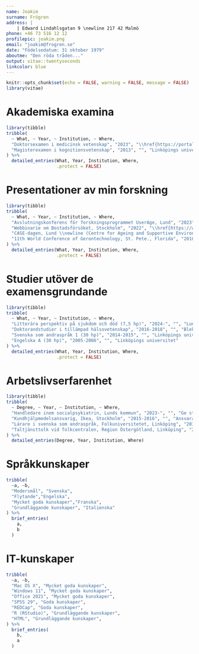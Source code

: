 ```yaml
---
name: Joakim
surname: Frögren
address: |
    | Edward Lindahlsgatan 9 \newline 217 42 Malmö
phone: +46 73 516 12 12
profilepic: joakim.png
email: "joakim@frogren.se"
date: "Födelsedatum: 31 oktober 1979"
aboutme: "Den röda tråden..."
output: vitae::twentyseconds
linkcolor: blue
---
```


```r
knitr::opts_chunk$set(echo = FALSE, warning = FALSE, message = FALSE)
library(vitae)
```

# Akademiska examina

```r
library(tibble)
tribble(
  ~ What, ~ Year, ~ Institution, ~ Where,
  "Doktorsexamen i medicinsk vetenskap", "2023", "\\href{https://portal.research.lu.se/en/publications/on-user-involvement-in-research-on-ageing-and-health}{Länk till avhandlingen}", "Lunds universitet",
  "Magisterexamen i kognitionsvetenskap", "2013", "", "Linköpings universitet"
) %>% 
  detailed_entries(What, Year, Institution, Where,
                   .protect = FALSE)
```
<!--
# Vetenskapliga arbeten

```r
library(tibble)
tribble(
  ~what, ~year,
  "\\href{https://portal.research.lu.se/en/publications/on-user-involvement-in-research-on-ageing-and-health}{Frögren, J. (2023). On User Involvement in Research on Ageing and Health. [Doctoral Thesis, Department of Health Sciences]. Lund University, Faculty of Medicine.}", "Avhandling",
) %>% 
  brief_entries(
    what, year,
    .protect = FALSE
  )
```
-->
# Presentationer av min forskning
<!--
- 20 april 2023 - Avslutningskonferens för forskningsprogrammet UserAge, Lund (https://www.medicin.lu.se/evenemang/avslutningskonferens-userage)
- 18 oktober 2022 Webbinarie om fysiska hinder i svenska hem, Stockholm (https://www.youtube.com/watch?v=z5JId15gq9w&t=25m21s) 
- 7 november 2019 CASE-dagen (Centre for Ageing & Supportive Environments),Lund  (https://www.youtube.com/watch?v=S2LeICgasAo)
- 7-11 maj 2018 11th World Conference of Gerontechnology i St. Petersburg, Florida (https://journal.gerontechnology.org/pastIssuesList.aspx?iid=112)

-->
```r
library(tibble)
tribble(
  ~ What, ~ Year, ~ Institution, ~ Where,
  "Avslutningskonferens för forskningsprogrammet UserAge, Lund", "2023", "", "Presentation av de fyra studierna i avhandlingen",
  "Webbinarie om Bostadsförsöket, Stockholm", "2022", "\\href{https://www.youtube.com/watch?v=z5JId15gq9w&t=25m21s}{Länk till min redogörelse}", "Redogörelse för resultatet i fjärde delstudien i avhandlingen",
  "CASE-dagen, Lund \\newline (Centre for Ageing and Supportive Environments)", "2019", "", "Presentation av andra delstudien i avhandlingen",
  "11th World Conference of Gerontechnology, St. Pete., Florida", "2018", "", "Presentation av abstract från första delstudien i avhandlingen"
) %>% 
  detailed_entries(What, Year, Institution, Where,
                   .protect = FALSE)
```

# Studier utöver de examensgrundande
```r
library(tibble)
tribble(
  ~ What, ~ Year, ~ Institution, ~ Where,
  "Litterära perspektiv på sjukdom och död (7,5 hp)", "2024-", "", "Lunds universitet",
  "Doktorandstudier i tillämpad hälsovetenskap", "2016-2018", "", "Blekinge tekniska högskola",
  "Svenska som andraspråk 1 (30 hp)", "2014-2015", "", "Linköpings universitet",
  "Engelska A (30 hp)", "2005-2006", "", "Linköpings universitet"
) %>% 
  detailed_entries(What, Year, Institution, Where,
                   .protect = FALSE)
```

# Arbetslivserfarenhet
```r
library(tibble)
tribble(
  ~ Degree, ~ Year, ~ Institution, ~ Where,
  "Handledare inom socialpsykiatrin, Lunds kommun", "2023-", "", "Ge stöd och vård till personer med psykisk funktionsnedsättning",
  "Kundhjälpmedelsansvarig, Ikea, Stockholm", "2015-2016", "", "Ansvara för logistik av kundhjälpmedel och arbetsleda kollegor",
  "Lärare i svenska som andraspråk, Folkuniversitetet, Linköping", "2015", "", "Organisera och leda utbildning i yrkessvenska (halvårsvikariat)",
  "Taltjänsttolk vid Tolkcentralen, Region Östergötland, Linköping", "2004-2015", "", "Genom alternativ- och kompletterande kommunikation (AKK) stötta personer med tal- och språksvårigheter i att kommunicera självständigt"
) %>% 
  detailed_entries(Degree, Year, Institution, Where)
```
<!--
"EU:s ungdomsprogram, del 3: Framtidssatsning, Vilnius, Litauen", "2004-2005", "", "I samarbete med Film i Sörmland och Kriminellas Revansch i Samhället (KRIS) producera och regissera en kortfilm och turnera med filmen i svenska gymnasieskolor",
  "EU:s ungdomsprogram, del 2: Volontärtjänst, Lyon, Frankrike", "2001-2002", "", "Tillsammans med franska ungdomar planera och bedriva sociala projekt i samarbete med olika organisationer och företag",
  "Personlig assistent, Umeå kommun", "2000-2001", "", "Stötta en person med muskelsjukdom med de dagliga aktiviteterna"
-->

# Språkkunskaper
```r
tribble(
  ~a, ~b,
  "Modersmål", "Svenska",
  "Flytande","Engelska",
  "Mycket goda kunskaper","Franska",
  "Grundläggande kunskaper", "Italienska"
) %>% 
  brief_entries(
    a, 
    b
  )
```


# IT-kunskaper
```r
tribble(
  ~a, ~b,
  "Mac OS X", "Mycket goda kunskaper",
  "Windows 11", "Mycket goda kunskaper",
  "Office 2021", "Mycket goda kunskaper",
  "SPSS 29", "Goda kunskaper", 
  "REDCap", "Goda kunskaper",  
  "R (RStudio)", "Grundläggande kunskaper",
  "HTML", "Grundläggande kunskaper",
) %>% 
  brief_entries(
    b, 
    a
  )
```

<!--
# Publikationer

```r
bibliography_entries("library.bib", "Publications") 


``` 
-->
